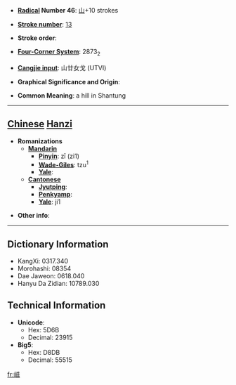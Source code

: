 * '''[[Wiktionary:Chinese radical index| Radical]] Number 46''': [[Wiktionary:Chinese radical index 山|山]]+10 strokes

* '''[[Wiktionary:Chinese total strokes index|Stroke number]]''': [[Wiktionary:Chinese total strokes index 13|13]]

* '''Stroke order''': 

* '''[[Wiktionary:Chinese four corner index|Four-Corner System]]''': 2873<sub>2</sub>

* '''[[Wiktionary:Chinese Cangjie index|Cangjie input]]''': 山廿女戈 (UTVI)

* '''Graphical Significance and Origin''': 

* '''Common Meaning''': a hill in Shantung

----

== [[Chinese]] [[Hanzi]] ==

* '''Romanizations'''
** '''[[Mandarin]]'''
*** '''[[Pinyin]]''': zī (zi1)
*** '''[[Wade-Giles]]''': tzu<sup>1</sup>
*** '''[[Yale]]''': 
** '''[[Cantonese]]'''
*** '''[[Jyutping]]''':
*** '''[[Penkyamp]]''': 
*** '''[[Yale]]''': ji1

* '''Other info''': 

----

== Dictionary Information ==

* KangXi: 0317.340
* Morohashi: 08354
* Dae Jaweon: 0618.040
* Hanyu Da Zidian: 10789.030

== Technical Information ==

* '''Unicode''':
** Hex: 5D6B
** Decimal: 23915
* '''Big5''':
** Hex: D8DB
** Decimal: 55515

[[fr:嵫]]